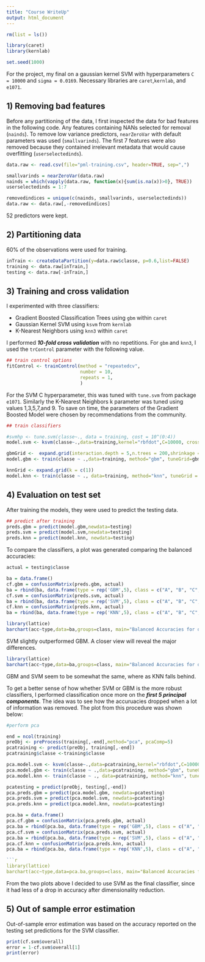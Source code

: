 ```yaml
---
title: "Course WriteUp"
output: html_document
---
```

```r
rm(list = ls())

library(caret)
library(kernlab)

set.seed(1000)
```

For the project, my final on a gaussian kernel SVM with hyperparameters `C = 10000` and `sigma = 0.0169`. Necessary libraries are `caret`,`kernlab`, and `e1071`.

## 1) Removing bad features

Before any partitioning of the data, I first inspected the data for bad features in the following code. Any features containing NANs selected for removal (`nainds`). To remove low variance predictors, `nearZeroVar` with default parameters was used (`smallvarinds`). The first 7 features were also removed because they contained irrelevant metadata that would cause overfitting (`userselectedinds`).

```r
data.raw <- read.csv(file="pml-training.csv", header=TRUE, sep=",")

smallvarinds = nearZeroVar(data.raw)
nainds = which(vapply(data.raw, function(x){sum(is.na(x))>0}, TRUE))
userselectedinds = 1:7 

removedindices = unique(c(nainds, smallvarinds, userselectedinds)) 
data.raw <- data.raw[,-removedindices]
```

52 predictors were kept.

## 2) Partitioning data

60% of the observations were used for training.
```r
inTrain <- createDataPartition(y=data.raw$classe, p=0.6,list=FALSE)
training <- data.raw[inTrain,]
testing <- data.raw[-inTrain,]
```

## 3) Training and cross validation

I experimented with three classifiers:

* Gradient Boosted Classification Trees using `gbm` within `caret`
* Gaussian Kernel SVM using `ksvm` from `kernlab`
* K-Nearest Neighbors using `knn3` within `caret`

 I performed ___10-fold cross validation___ with no repetitions. For `gbm` and `knn3`, I used the `trControl` parameter with the following value.

```r
## train control options
fitControl <- trainControl(method = "repeatedcv",
                           number = 10,
                           repeats = 1,
                           )
```

For the SVM C hyperparameter, this was tuned with `tune.svm` from package `e1071`. Similarly the K-Nearest Neighbors k parameter was tuned using values 1,3,5,7,and 9. To save on time, the parameters of the Gradient Boosted Model were chosen by recommendations from the community.

```r
## train classifiers

#svmhp <- tune.svm(classe~., data = training, cost = 10^(0:4)) 
model.svm <- ksvm(classe~.,data=training,kernel="rbfdot",C=10000, cross=10)

gbmGrid <-  expand.grid(interaction.depth = 5,n.trees = 200,shrinkage = 0.1)
model.gbm <- train(classe ~ .,data=training, method="gbm", tuneGrid=gbmGrid, trControl=fitControl)

knnGrid <- expand.grid(k = c(1)) 
model.knn <- train(classe ~ ., data=training, method="knn", tuneGrid = knnGrid, trControl=fitControl)

```

## 4) Evaluation on test set

After training the models, they were used to predict the testing data.

```r
## predict after training
preds.gbm = predict(model.gbm,newdata=testing)
preds.svm = predict(model.svm,newdata=testing)
preds.knn = predict(model.knn, newdata=testing)

```

To compare the classifiers, a plot was generated comparing the balanced accuracies:

```r
actual = testing$classe

ba = data.frame()
cf.gbm = confusionMatrix(preds.gbm, actual)
ba = rbind(ba, data.frame(type = rep('GBM',5), class = c("A", "B", "C","D","E"),acc = cf.gbm$byClass[,8]))
cf.svm = confusionMatrix(preds.svm, actual)
ba = rbind(ba, data.frame(type = rep('SVM',5), class = c("A", "B", "C","D","E"),acc = cf.svm$byClass[,8]))
cf.knn = confusionMatrix(preds.knn, actual)
ba = rbind(ba, data.frame(type = rep('KNN',5), class = c("A", "B", "C","D","E"),acc = cf.knn$byClass[,8]))

library(lattice)
barchart(acc~type,data=ba,groups=class, main="Balanced Accuracies for different classes grouped by classifier", ylim=c(0.7, 1), auto.key=TRUE, ylab="")

```


SVM slightly outperformed GBM. A closer view will reveal the major differences.

```r
library(lattice)
barchart(acc~type,data=ba,groups=class, main="Balanced Accuracies for different classes grouped by classifier", ylim=c(0.9, 1), auto.key=TRUE, ylab="")


```

GBM and SVM seem to be somewhat the same, where as KNN falls behind. 

To get a better sense of how whether SVM or GBM is the more robust classifiers, I performed classification once more on the ___first 5 principal components___. The idea was to see how the accuruacies dropped when a lot of information was removed. The plot from this procedure was shown below:

```r
#perform pca

end = ncol(training)
preObj <- preProcess(training[,-end],method="pca", pcaComp=5)
pcatraining <- predict(preObj, training[,-end])
pcatraining$classe <-training$classe

pca.model.svm <- ksvm(classe~.,data=pcatraining,kernel="rbfdot",C=10000, cross=10)
pca.model.gbm <- train(classe ~ .,data=pcatraining, method="gbm", tuneGrid=gbmGrid,trControl=fitControl)
pca.model.knn <- train(classe ~ ., data=pcatraining, method="knn", tuneGrid = knnGrid,trControl=fitControl)

pcatesting = predict(preObj, testing[,-end])
pca.preds.gbm = predict(pca.model.gbm, newdata=pcatesting)
pca.preds.svm = predict(pca.model.svm, newdata=pcatesting)
pca.preds.knn = predict(pca.model.knn, newdata=pcatesting)

pca.ba = data.frame()
pca.cf.gbm = confusionMatrix(pca.preds.gbm, actual)
pca.ba = rbind(pca.ba, data.frame(type = rep('GBM',5), class = c("A", "B", "C","D","E"),acc = pca.cf.gbm$byClass[,8]))
pca.cf.svm = confusionMatrix(pca.preds.svm, actual)
pca.ba = rbind(pca.ba, data.frame(type = rep('SVM',5), class = c("A", "B", "C","D","E"),acc = pca.cf.svm$byClass[,8]))
pca.cf.knn = confusionMatrix(pca.preds.knn, actual)
pca.ba = rbind(pca.ba, data.frame(type = rep('KNN',5), class = c("A", "B", "C","D","E"),acc = pca.cf.knn$byClass[,8]))

```r
library(lattice)
barchart(acc~type,data=pca.ba,groups=class, main="Balanced Accuracies for different classes grouped by classifier w/ PCA", ylim=c(0.7, 1), auto.key=TRUE, ylab="")

```

From the two plots above I decided to use SVM as the final classifier, since it had less of a drop in accuracy after dimensionality reduction.

## 5) Out of sample error estimation

Out-of-sample error estimation was based on the accuracy reported on the testing set predictions for the SVM classifier.

```r
print(cf.svm$overall)
error = 1-cf.svm$overall[1]
print(error)
```